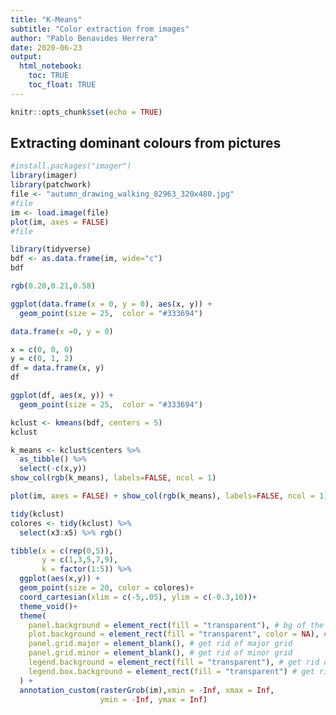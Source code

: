 ```yaml
---
title: "K-Means"
subtitle: "Color extraction from images"
author: "Pablo Benavides Herrera"
date: 2020-06-23
output: 
  html_notebook:
    toc: TRUE
    toc_float: TRUE
---
```


```r
knitr::opts_chunk$set(echo = TRUE)
```

## Extracting dominant colours from pictures

```r
#install.packages("imager")
library(imager)
library(patchwork)
file <- "autumn_drawing_walking_82963_320x480.jpg"
#file
im <- load.image(file)
plot(im, axes = FALSE)
#file
```

```r
library(tidyverse)
bdf <- as.data.frame(im, wide="c")
bdf
```
```r
rgb(0.20,0.21,0.58)
```

```r
ggplot(data.frame(x = 0, y = 0), aes(x, y)) + 
  geom_point(size = 25,  color = "#333694")

```
```r
data.frame(x =0, y = 0)
```

```r
x = c(0, 0, 0) 
y = c(0, 1, 2) 
df = data.frame(x, y) 
df
```
```r
ggplot(df, aes(x, y)) + 
  geom_point(size = 25,  color = "#333694")
```

```r
kclust <- kmeans(bdf, centers = 5)
kclust
```

```r
k_means <- kclust$centers %>%
  as_tibble() %>% 
  select(-c(x,y))
show_col(rgb(k_means), labels=FALSE, ncol = 1)
```

```r
plot(im, axes = FALSE) + show_col(rgb(k_means), labels=FALSE, ncol = 1)
```


```r
tidy(kclust)
colores <- tidy(kclust) %>% 
  select(x3:x5) %>% rgb()
```
```r
tibble(x = c(rep(0,5)),
       y = c(1,3,5,7,9),
       k = factor(1:5)) %>% 
  ggplot(aes(x,y)) +
  geom_point(size = 20, color = colores)+
  coord_cartesian(xlim = c(-5,.05), ylim = c(-0.3,10))+
  theme_void()+
  theme(
    panel.background = element_rect(fill = "transparent"), # bg of the panel
    plot.background = element_rect(fill = "transparent", color = NA), # bg of the plot
    panel.grid.major = element_blank(), # get rid of major grid
    panel.grid.minor = element_blank(), # get rid of minor grid
    legend.background = element_rect(fill = "transparent"), # get rid of legend bg
    legend.box.background = element_rect(fill = "transparent") # get rid of legend panel bg
  ) +
  annotation_custom(rasterGrob(im),xmin = -Inf, xmax = Inf,
                    ymin = -Inf, ymax = Inf)
```


